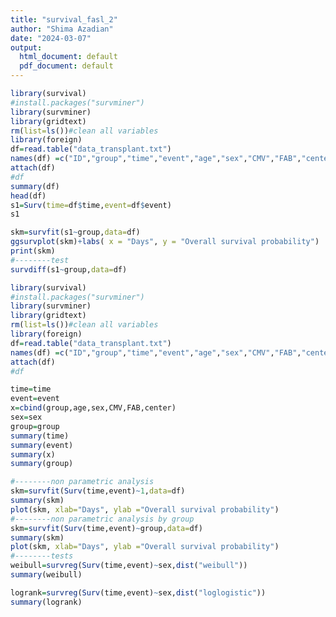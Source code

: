 ---
title: "survival_fasl_2"
author: "Shima Azadian"
date: "2024-03-07"
output:
  html_document: default
  pdf_document: default
---

```{r}
library(survival)
#install.packages("survminer")
library(survminer)
library(gridtext)
rm(list=ls())#clean all variables
library(foreign)
df=read.table("data_transplant.txt")
names(df) =c("ID","group","time","event","age","sex","CMV","FAB","center")
attach(df)
#df
summary(df)
head(df)
s1=Surv(time=df$time,event=df$event)
s1

skm=survfit(s1~group,data=df)
ggsurvplot(skm)+labs( x = "Days", y = "Overall survival probability")
print(skm)
#--------test
survdiff(s1~group,data=df)
```


```{r}


library(survival)
#install.packages("survminer")
library(survminer)
library(gridtext)
rm(list=ls())#clean all variables
library(foreign)
df=read.table("data_transplant.txt")
names(df) =c("ID","group","time","event","age","sex","CMV","FAB","center")
attach(df)
#df

time=time
event=event
x=cbind(group,age,sex,CMV,FAB,center)
sex=sex
group=group
summary(time)
summary(event)
summary(x)
summary(group)

#--------non parametric analysis
skm=survfit(Surv(time,event)~1,data=df)
summary(skm)
plot(skm, xlab="Days", ylab ="Overall survival probability")
#--------non parametric analysis by group
skm=survfit(Surv(time,event)~group,data=df)
summary(skm)
plot(skm, xlab="Days", ylab ="Overall survival probability")
#--------tests
weibull=survreg(Surv(time,event)~sex,dist("weibull"))
summary(weibull)

logrank=survreg(Surv(time,event)~sex,dist("loglogistic"))
summary(logrank)
```

